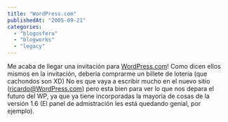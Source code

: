 ```yaml
---
title: "WordPress.com"
publishedAt: "2005-09-21"
categories: 
  - "blogosfera"
  - "blogworks"
  - "legacy"
---
```


Me acaba de llegar una invitación para [WordPress.com](http://www.wordpress.com/)! Como dicen ellos mismos en la invitación, deberia comprarme un billete de loteria (que cachondos son XD) No es que vaya a escribir mucho en el nuevo sitio ([ricardo@WordPress.com](http://ricardo.wordpress.com/)) pero esta bien para ver lo que nos depara el futuro del WP, ya que ya tiene incorporadas la mayoria de cosas de la versión 1.6 (El panel de admistración les está quedando genial, por ejemplo).
